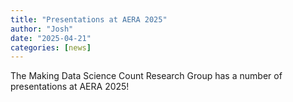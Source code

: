 ```yaml
---
title: "Presentations at AERA 2025"
author: "Josh"
date: "2025-04-21"
categories: [news]
---
```


The Making Data Science Count Research Group has a number of presentations at AERA 2025!
